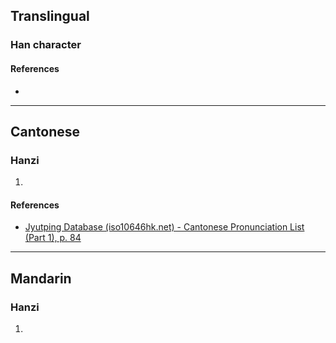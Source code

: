 {{character info/new}}
==Translingual==

===Han character===
{{Han char|rn=30|rad=口|as=14|sn=17|four=|canj=RYWO|ids=⿰口⿺遂罒}}

====References====
* {{Han ref|kx=0215.051|hdz=10696.151|uh=56BA|ud=22202}}

----

==Cantonese==

===Hanzi===
{{yue-hanzi|jyut=[[daap6]]|y=daap6}}

# {{rfdef|yue|sort=口14}}

====References====
* [http://www.iso10646hk.net/jp/document/download.jsp Jyutping Database (iso10646hk.net) - Cantonese Pronunciation List (Part 1), p. 84]

----

==Mandarin==

===Hanzi===
{{cmn-hanzi|pin=[[tà]] ([[ta4]])|wg=t'a<sup>4</sup>}}

# {{rfdef|cmn|sort=口14}}